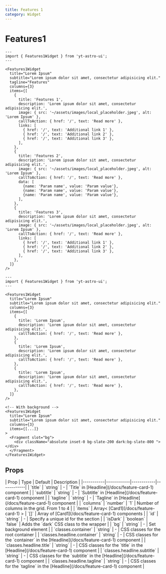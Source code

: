 ```yaml
---
title: Features 1
category: Widget
---
```


# Features1

<div className="space-y-12">
  <Demo title="Full of content">
    <Features1Widget
      title="Lorem Ipsum"
      subtitle="Lorem ipsum dolor sit amet, consectetur adipisicing elit."
      tagline="Features"
      columns={3}
      items={[
        {
          title: 'Features 1',
          description: 'Lorem ipsum dolor sit amet, consectetur adipisicing elit.',
          image: { src: '~/assets/images/local_placeholder.jpeg', alt: 'Lorem Ipsum' },
          callToAction: { href: '/', text: 'Read more' },
          links: [
            { href: '/', text: 'Additional link 1' },
            { href: '/', text: 'Additional link 2' },
            { href: '/', text: 'Additional link 3' },
          ],
        },
        {
          title: 'Features 2',
          description: 'Lorem ipsum dolor sit amet, consectetur adipisicing elit.',
          image: { src: '~/assets/images/local_placeholder.jpeg', alt: 'Lorem Ipsum' },
          callToAction: { href: '/', text: 'Read more' },
          data: [
            {name: 'Param name', value: 'Param value'},
            {name: 'Param name', value: 'Param value'},
            {name: 'Param name', value: 'Param value'},
          ],
        },
        {
          title: 'Features 3',
          description: 'Lorem ipsum dolor sit amet, consectetur adipisicing elit.',
          image: { src: '~/assets/images/local_placeholder.jpeg', alt: 'Lorem Ipsum' },
          callToAction: { href: '/', text: 'Read more' },
          links: [
            { href: '/', text: 'Additional link 1' },
            { href: '/', text: 'Additional link 2' },
            { href: '/', text: 'Additional link 3' },
          ],
        },
      ]}
    />
  </Demo>
</div>


```astro
---
import { Features1Widget } from 'yt-astro-ui';
---

<Features1Widget
  title="Lorem Ipsum"
  subtitle="Lorem ipsum dolor sit amet, consectetur adipisicing elit."
  tagline="Features"
  columns={3}
  items={[
    {
      title: 'Features 1',
      description: 'Lorem ipsum dolor sit amet, consectetur adipisicing elit.',
      image: { src: '~/assets/images/local_placeholder.jpeg', alt: 'Lorem Ipsum' },
      callToAction: { href: '/', text: 'Read more' },
      links: [
        { href: '/', text: 'Additional link 1' },
        { href: '/', text: 'Additional link 2' },
        { href: '/', text: 'Additional link 3' },
      ],
    },
    {
      title: 'Features 2',
      description: 'Lorem ipsum dolor sit amet, consectetur adipisicing elit.',
      image: { src: '~/assets/images/local_placeholder.jpeg', alt: 'Lorem Ipsum' },
      callToAction: { href: '/', text: 'Read more' },
      data: [
        {name: 'Param name', value: 'Param value'},
        {name: 'Param name', value: 'Param value'},
        {name: 'Param name', value: 'Param value'},
      ],
    },
    {
      title: 'Features 3',
      description: 'Lorem ipsum dolor sit amet, consectetur adipisicing elit.',
      image: { src: '~/assets/images/local_placeholder.jpeg', alt: 'Lorem Ipsum' },
      callToAction: { href: '/', text: 'Read more' },
      links: [
        { href: '/', text: 'Additional link 1' },
        { href: '/', text: 'Additional link 2' },
        { href: '/', text: 'Additional link 3' },
      ],
    },
  ]}
/>
```



<div className="space-y-12">
  <Demo title="With icons">
    <Features1Widget
      title="Lorem Ipsum"
      subtitle="Lorem ipsum dolor sit amet, consectetur adipisicing elit."
      columns={3}
      items={[
        {
          icon: 'tabler:home',
          title: 'Lorem Ipsum',
          description: 'Lorem ipsum dolor sit amet, consectetur adipisicing elit.',
          callToAction: { href: '/', text: 'Read more' },
        },
        {
          icon: 'tabler:tractor',
          title: 'Lorem Ipsum',
          description: 'Lorem ipsum dolor sit amet, consectetur adipisicing elit.',
          callToAction: { href: '/', text: 'Read more' },
        },
        {
          icon: 'tabler:circle-chevrons-down',
          title: 'Lorem Ipsum',
          description: 'Lorem ipsum dolor sit amet, consectetur adipisicing elit.',
        },
      ]}
    />
  </Demo>

  <Demo title="With background">
    <Features1Widget
      title="Lorem Ipsum"
      subtitle="Lorem ipsum dolor sit amet, consectetur adipisicing elit."
      columns={3}
      items={[
        {
          icon: 'tabler:home',
          title: 'Lorem Ipsum',
          description: 'Lorem ipsum dolor sit amet, consectetur adipisicing elit.',
          callToAction: { href: '/', text: 'Read more' },
        },
        {
          icon: 'tabler:tractor',
          title: 'Lorem Ipsum',
          description: 'Lorem ipsum dolor sit amet, consectetur adipisicing elit.',
          callToAction: { href: '/', text: 'Read more' },
        },
        {
          icon: 'tabler:circle-chevrons-down',
          title: 'Lorem Ipsum',
          description: 'Lorem ipsum dolor sit amet, consectetur adipisicing elit.',
        },
      ]}
    >
      <Fragment slot="bg">
        <div className="absolute inset-0 bg-primary/20"></div>
      </Fragment>
    </Features1Widget>
  </Demo>
</div>

```astro
---
import { Features1Widget } from 'yt-astro-ui';
---

<Features1Widget
  title="Lorem Ipsum"
  subtitle="Lorem ipsum dolor sit amet, consectetur adipisicing elit."
  columns={3}
  items={[
    {
      title: 'Lorem Ipsum',
      description: 'Lorem ipsum dolor sit amet, consectetur adipisicing elit.',
      callToAction: { href: '/', text: 'Read more' },
    },
    {
      title: 'Lorem Ipsum',
      description: 'Lorem ipsum dolor sit amet, consectetur adipisicing elit.',
      callToAction: { href: '/', text: 'Read more' },
    },
    {
      title: 'Lorem Ipsum',
      description: 'Lorem ipsum dolor sit amet, consectetur adipisicing elit.',
      callToAction: { href: '/', text: 'Read more' },
    },
  ]}
/>

<!-- With background -->
<Features1Widget
  title="Lorem Ipsum"
  subtitle="Lorem ipsum dolor sit amet, consectetur adipisicing elit."
  columns={3}
  items={[...]}
>
  <Fragment slot="bg">
    <div className="absolute inset-0 bg-slate-200 dark:bg-slate-800 "></div>
  </Fragment>
</Features1Widget>
```

## Props

<div className="overflow-x-auto">
  <div className="min-w-xl">
    | Prop | Type | Default | Description |
    |-----------|------------|------------|------------|
    | `title` | `string` | - | `Title` in [Headline](/docs/feature-card-1) component |
    | `subtitle` | `string` | - | `Subtitle` in [Headline](/docs/feature-card-1) component |
    | `tagline` | `string` | - | `Tagline` in [Headline](/docs/feature-card-1) component |
    | `columns` | `number` | `1` | Number of columns in the grid. From 1 to 4 |
    | `items` | Array< [Card1](/docs/feature-card-1) > | `[]` | Array of [Card1](/docs/feature-card-1) components |
    | `id` | `string` | - | Specify a unique id for the section |
    | `isDark` | `boolean` | `false` | Adds the `dark` CSS class to the wrapper |
    | `bg` | `string` | - | Set background element |
    | `classes.container` | `string` | - | CSS classes for the root container |
    | `classes.headline.container` | `string` | - | CSS classes for the `container` in the [Headline](/docs/feature-card-1) component |
    | `classes.headline.title` | `string` | - | CSS classes for the `title` in the [Headline](/docs/feature-card-1) component |
    | `classes.headline.subtitle` | `string` | - | CSS classes for the `subtitle` in the [Headline](/docs/feature-card-1) component |
    | `classes.headline.tagline` | `string` | - | CSS classes for the `tagline` in the [Headline](/docs/feature-card-1) component |
  </div>
</div>
